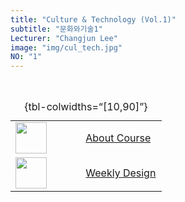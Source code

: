 ```yaml
---
title: "Culture & Technology (Vol.1)"
subtitle: "문화와기술1"
Lecturer: "Changjun Lee"
image: "img/cul_tech.jpg"
NO: "1"
---
```



<br>

+-----------------------------------+----------------------------------------+
| ![](img/settings.png){width="50"} | [About Course](about/index.qmd)        |
+-----------------------------------+----------------------------------------+
| ![](img/training.png){width="50"} | [Weekly Design](weekly/index.qmd)      |
+-----------------------------------+----------------------------------------+
: {tbl-colwidths="\[10,90\]"}

